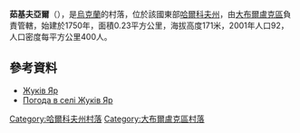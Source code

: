 {{Infobox settlement
|image_skyline=Eastern part of Zhukiv Yar. View to the East 06.2019 (02).jpg
}} 
{{coord|50|1|43|N|37|22|54|E|scale:100000_region:UA|display=title}}

'''茹基夫亞爾'''（{{lang-uk|Жуків Яр}}），是[[烏克蘭|烏克蘭]]的村落，位於該國東部[[哈爾科夫州|哈爾科夫州]]，由[[大布爾盧克區|大布爾盧克區]]負責管轄，始建於1750年，面積0.23平方公里，海拔高度171米，2001年人口92，人口密度每平方公里400人。

==參考資料==
* [http://gska2.rada.gov.ua/pls/z7502/A005?rdat1=09.01.2009&rf7571=32630 Жуків Яр]{{dead link|date=2018年4月 |bot=InternetArchiveBot |fix-attempted=yes }}
* [http://weather.in.ua/ua/har'kovskaja/7923 Погода в селі Жуків Яр] {{Wayback|url=http://weather.in.ua/ua/har%27kovskaja/7923 |date=20160323025945 }}

{{DEFAULTSORT:Жуків Яр}}
[[Category:哈爾科夫州村落|Category:哈爾科夫州村落]]
[[Category:大布爾盧克區村落|Category:大布爾盧克區村落]]


{{Kharkiv-geo-stub}}